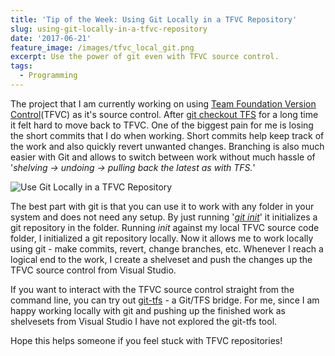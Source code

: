 ```yaml
---
title: 'Tip of the Week: Using Git Locally in a TFVC Repository'
slug: using-git-locally-in-a-tfvc-repository
date: '2017-06-21'
feature_image: /images/tfvc_local_git.png
excerpt: Use the power of git even with TFVC source control.
tags:
  - Programming
---
```

The project that I am currently working on using [Team Foundation Version Control](https://www.visualstudio.com/en-us/docs/tfvc/overview)(TFVC) as it's source control. After [git checkout TFS](/blog/git-checkout-tfs/) for a long time it felt hard to move back to TFVC. One of the biggest pain for me is losing the short commits that I do when working. Short commits help keep track of the work and also quickly revert unwanted changes. Branching is also much easier with Git and allows to switch between work without much hassle of '_shelving -> undoing -> pulling back the latest as with TFS._'

![Use Git Locally in a TFVC Repository](/images/tfvc_local_git.png)

The best part with git is that you can use it to work with any folder in your system and does not need any setup. By just running '_[git init](https://git-scm.com/docs/git-init)_' it initializes a git repository in the folder. Running _init_ against my local TFVC source code folder, I initialized a git repository locally. Now it allows me to work locally using git - make commits, revert, change branches, etc. Whenever I reach a logical end to the work, I create a shelveset and push the changes up the TFVC source control from Visual Studio.

If you want to interact with the TFVC source control straight from the command line, you can try out [git-tfs](https://github.com/git-tfs/git-tfs) - a Git/TFS bridge. For me, since I am happy working locally with git and pushing up the finished work as shelvesets from Visual Studio I have not explored the git-tfs tool.

Hope this helps someone if you feel stuck with TFVC repositories!
